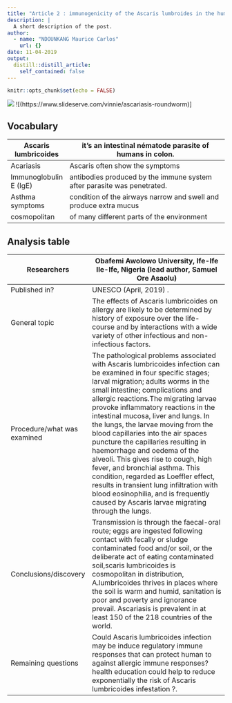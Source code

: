 ```yaml
---
title: "Article 2 : immunogenicity of the Ascaris lumbroides in the human"
description: |
  A short description of the post. 
author:
  - name: "NDOUNKANG Maurice Carlos"
    url: {}
date: 11-04-2019
output:
  distill::distill_article:
    self_contained: false
---
```


```r
knitr::opts_chunk$set(echo = FALSE)
```
![](file_show.jpeg)
![(https://www.slideserve.com/vinnie/ascariasis-roundworm)]

## Vocabulary  
| Ascaris lumbricoides                 |   it's an intestinal nématode parasite of humans in colon.                                                                                                       |
| ------------------------------------ | ------------------------------------------------------------------------------------------------------------------------------------------------------------------ |
| Acariasis                            | Ascaris often show the symptoms                                                                                                                                                                                                                                                                                                                   |
| Immunoglobulin E (IgE)               | antibodies produced by the immune system after parasite was penetrated.                                                                                                                                                                                                                                                         |
| Asthma symptoms                      | condition of the airways narrow and swell and produce extra mucus                                                                                                                                                                                                                                                                                                                                       |
|  cosmopolitan | of many different parts of the environment                                                           |

## Analysis table 

| Researchers                  | Obafemi Awolowo University, Ife-Ife Ile-Ife, Nigeria (lead author, Samuel Ore Asaolu)                                                                                                                                                                                                                                                                                                                                                                                                                                                                                                                                         |
| ---------------------------- | ---------------------------------------------------------------------------------------------------------------------------------------------------------------------------------------------------------------------------------------------------------------------------------------------------------------------------------------------------------------------------------------------------------------------------------------------------------------------------------------------------------------------------------------------------------------------------------------------------------------------------------------------------------------------------------------------------------------------------- |
| Published in?                |  UNESCO (April, 2019) .                                                                                                                                                                                                                                                                                                                                                                                                                                                                                                                                                                                                                |
| General topic                | The effects of Ascaris lumbricoides on allergy are likely to be determined by history of exposure over the life- course and by interactions with a wide variety of other infectious and non- infectious factors.                                                                                                                                                                                                                                                                                                                                                                                                                                                                                                             |
| Procedure/what was examined  | The pathological problems associated with Ascaris lumbricoides infection can be examined in four specific stages; larval migration; adults worms in the small intestine;  complications and  allergic reactions.The migrating larvae provoke inflammatory reactions in the intestinal mucosa, liver and lungs.  In the lungs, the larvae moving from the blood capillaries into the air spaces puncture the capillaries resulting in haemorrhage and oedema of the alveoli. This gives rise to cough, high fever, and bronchial asthma. This condition, regarded as Loeffler effect, results in transient lung infiltration with blood eosinophilia, and is frequently caused by Ascaris larvae migrating through the lungs.                                                                                                                                                                                 |
| Conclusions/discovery        | Transmission is through the faecal-oral route; eggs are ingested following contact with fecally or sludge contaminated food and/or soil, or the deliberate act of eating contaminated soil,scaris lumbricoides is cosmopolitan in distribution,  A.lumbricoides thrives in places where the soil is warm and humid, sanitation is poor and poverty and ignorance prevail. Ascariasis is prevalent in at least 150 of the 218 countries of the world.                                                                                                                                                                                                                                                                         |
| Remaining questions          | Could   Ascaris lumbricoides infection may be induce regulatory immune responses that can protect human to against allergic immune responses? health education could help to reduce exponentially the risk of Ascaris lumbricoides infestation ?.                                                                                                                                                                                                                                                                                                                                                                                                                                                                            |
